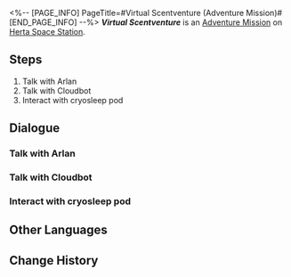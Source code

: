 <%-- [PAGE_INFO]
PageTitle=#Virtual Scentventure (Adventure Mission)#
[END_PAGE_INFO] --%>
{{Stub|Dialogue.}}
{{Mission Infobox
|id            = 8016301
|title         = Virtual Scentventure
|image         = <!--Mission Virtual Scentventure (Adventure Mission).png-->
|type          = Adventure
|event_name    = 
|chapter       = 
|requirements  = [[Trailblaze Mission]] ''[[Silent Galaxy]]'' completed
|summary       = <!--official mission summary from Fate's Atlas-->
|characters    = Arlan; Cloudbot; Trailblazer
|startLocation = [[Herta Space Station]] - [[Supply Zone]]
|world         = Herta Space Station
|area          = Supply Zone
|prev          = 
|next          = ???
|rewards       = Credit*5,000
}}
'''''Virtual Scentventure''''' is an [[Adventure Mission]] on [[Herta Space Station]].

==Steps==
# Talk with Arlan
# Talk with Cloudbot
# Interact with cryosleep pod

<!--
==Gameplay Notes==

--><!--
==Trial Character==

-->
==Dialogue==
{{Stub Dialogue}}
{{Dialogue Start}}
:{{tx}}
{{Dialogue End}}

===Talk with Arlan===
{{Mission Description|type=adventure|location=Storage Zone|update|There seems to be trouble again in the space station. Arlan is asking for your help. But this time, the "culprit" looks really suspicious. Could such a cute little thing really do any harm? You are a little confused, but since Arlan asked politely, guess it's best to help out...}}
{{Dialogue Start}}
:{{tx}}
{{Dialogue End}}

===Talk with Cloudbot===
{{Mission Description|type=adventure|location=Storage Zone|update|The Cloudbot is responsible for synchronizing the tester's thoughts to the cloud. You agree to participate in the Department of Ecology's special test.}}
{{Dialogue Start}}
:{{tx}}
{{Dialogue End}}

===Interact with cryosleep pod===
{{Mission Description|type=adventure|location=Storage Zone|update|The Cloudbot guides you to lie down in the cryosleep pod. You are a little nervous, not knowing what you will face next... By the way, where is the eject button?}}
{{Dialogue Start}}
:{{tx}}
{{Dialogue End}}

==Other Languages==
{{Other Languages
|en   = Virtual Scentventure
|zhs  = 虚境味探
|zht  = 虛境味探
|ja   = 仮想の味に酔いしれて
|ko   = 가상세계 후각 탐험
|es   = Aventura aromática
|fr   = Aventure sensovirtuelle
|ru   = Пахучее приключение
|th   = ตะลุยกลิ่นพิศวง
|vi   = Mùi Hương Ảo Giác
|de   = Aromabenteuer
|id   = Petualangan Aroma Virtual
|pt   = Aventura Olfativa Virtual
}}

==Change History==
{{Change History|1.6}}
